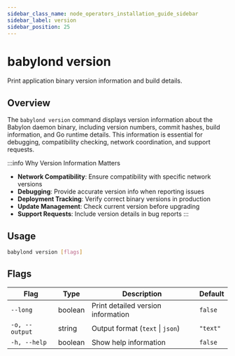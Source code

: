 ```yaml
---
sidebar_class_name: node_operators_installation_guide_sidebar
sidebar_label: version
sidebar_position: 25
---
```


# babylond version

Print application binary version information and build details.

## Overview

The `babylond version` command displays version information about the Babylon daemon binary, including version numbers, commit hashes, build information, and Go runtime details. This information is essential for debugging, compatibility checking, network coordination, and support requests.

:::info Why Version Information Matters
- **Network Compatibility**: Ensure compatibility with specific network versions
- **Debugging**: Provide accurate version info when reporting issues
- **Deployment Tracking**: Verify correct binary versions in production
- **Update Management**: Check current version before upgrading
- **Support Requests**: Include version details in bug reports
:::

## Usage

```bash
babylond version [flags]
```

## Flags

| Flag | Type | Description | Default |
|------|------|-------------|---------|
| `--long` | boolean | Print detailed version information | `false` |
| `-o, --output` | string | Output format (`text` \| `json`) | `"text"` |
| `-h, --help` | boolean | Show help information | `false` |

